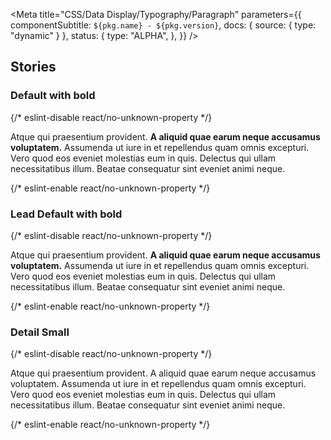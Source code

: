 
<Meta
  title="CSS/Data Display/Typography/Paragraph"
  parameters={{
    componentSubtitle: `${pkg.name} - ${pkg.version}`,
    docs: { source: { type: "dynamic" } },
    status: {
      type: "ALPHA",
    },
  }}
/>

<DesignTokenDocBlock categoryName="Paragraph" viewType="table" />

## Stories

### Default with bold

<Canvas>
  {/* eslint-disable react/no-unknown-property */}
  <Story name="Default">
    <p class="utrecht-paragraph">
      Atque qui praesentium provident. <strong>A aliquid quae earum neque accusamus voluptatem.</strong> Assumenda ut
      iure in et repellendus quam omnis excepturi. Vero quod eos eveniet molestias eum in quis. Delectus qui ullam
      necessitatibus illum. Beatae consequatur sint eveniet animi neque.
    </p>
  </Story>
  {/* eslint-enable react/no-unknown-property */}
</Canvas>

### Lead Default with bold

<Canvas>
  {/* eslint-disable react/no-unknown-property */}
  <Story name="Lead Default">
    <p class="utrecht-paragraph utrecht-paragraph--lead">
      Atque qui praesentium provident. <strong>A aliquid quae earum neque accusamus voluptatem.</strong> Assumenda ut
      iure in et repellendus quam omnis excepturi. Vero quod eos eveniet molestias eum in quis. Delectus qui ullam
      necessitatibus illum. Beatae consequatur sint eveniet animi neque.
    </p>
  </Story>
  {/* eslint-enable react/no-unknown-property */}
</Canvas>

### Detail Small

<Canvas>
  {/* eslint-disable react/no-unknown-property */}
  <Story name="Detail Small">
    <p class="denhaag-paragraph--detail">
      Atque qui praesentium provident. A aliquid quae earum neque accusamus voluptatem. Assumenda ut iure in et
      repellendus quam omnis excepturi. Vero quod eos eveniet molestias eum in quis. Delectus qui ullam necessitatibus
      illum. Beatae consequatur sint eveniet animi neque.
    </p>
  </Story>
  {/* eslint-enable react/no-unknown-property */}
</Canvas>
